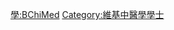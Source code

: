 {{Userbox
  |border-c = #FF8888
  |border-s = 1
  |id-c     = #FF8888
  |id-s     = 12
  |id-fc    = #000000
  |info-c   = #FFEEEE
  |info-s   = 10
  |info-fc  = #000000
  |id       = -{zh-hans:B.Chi.Med;zh-hk:B.Chin.Med;}-
  |info     = 這個用戶擁有[[:Category:維基中醫學學士|中醫學學士]]學位。
}}
<includeonly> [[Category:維基中醫學學士|{{PAGENAME}}]] </includeonly>
<noinclude> [[Category:學位用戶框模板|學:BChiMed]][[Category:維基中醫學學士]] </noinclude>